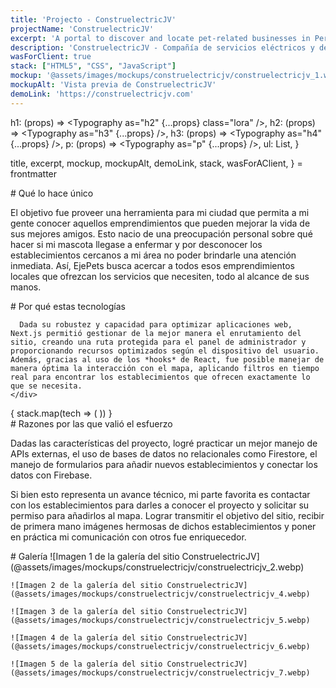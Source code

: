 ```yaml
---
title: 'Projecto - ConstruelectricJV'
projectName: 'ConstruelectricJV'
excerpt: 'A portal to discover and locate pet-related businesses in Pereira, Colombia.'
description: 'ConstruelectricJV - Compañía de servicios eléctricos y de plomería en Chile'
wasForClient: true
stack: ["HTML5", "CSS", "JavaScript"]
mockup: '@assets/images/mockups/construelectricjv/construelectricjv_1.webp'
mockupAlt: 'Vista previa de ConstruelectricJV'
demoLink: 'https://construelectricjv.com'
---
```



  h1: (props) => <Typography as="h2" {...props} class="lora" />,
  h2: (props) => <Typography as="h3" {...props} />,
  h3: (props) => <Typography as="h4" {...props} />,
  p: (props) => <Typography as="p" {...props} />,
  ul: List,
}

  title,
  excerpt,
  mockup,
  mockupAlt,
  demoLink,
  stack,
  wasForAClient,
} = frontmatter

<Row paddedRight>
  # Qué lo hace único

  El objetivo fue proveer una herramienta para mi ciudad que permita a mi gente conocer aquellos emprendimientos que pueden mejorar la vida de sus mejores amigos. Esto nacio de una preocupación personal sobre qué hacer si mi mascota llegase a enfermar y por desconocer los establecimientos cercanos a mi área no poder brindarle una atención inmediata. Así, EjePets busca acercar a todos esos emprendimientos locales que ofrezcan los servicios que necesiten, todo al alcance de sus manos.
</Row>

<Row evenColumns inverted>
  <div>
    <div>
      # Por qué estas tecnologías

      Dada su robustez y capacidad para optimizar aplicaciones web, Next.js permitió gestionar de la mejor manera el enrutamiento del sitio, creando una ruta protegida para el panel de administrador y proporcionando recursos optimizados según el dispositivo del usuario. Además, gracias al uso de los *hooks* de React, fue posible manejar de manera óptima la interacción con el mapa, aplicando filtros en tiempo real para encontrar los establecimientos que ofrecen exactamente lo que se necesita.
    </div>
  </div>
  <div>
    {
      stack.map(tech => (
        <TechCard tech={tech} />
      ))
    }
  </div>
</Row>

<Row paddedRight>
  # Razones por las que valió el esfuerzo

  Dadas las características del proyecto, logré practicar un mejor manejo de APIs externas, el uso de bases de datos no relacionales como Firestore, el manejo de formularios para añadir nuevos establecimientos y conectar los datos con Firebase.

  Si bien esto representa un avance técnico, mi parte favorita es contactar con los establecimientos para darles a conocer el proyecto y solicitar su permiso para añadirlos al mapa. Lograr transmitir el objetivo del sitio, recibir de primera mano imágenes hermosas de dichos establecimientos y poner en práctica mi comunicación con otros fue enriquecedor.
</Row>

<Row> 
  # Galería

  <Gallery>
    ![Imagen 1 de la galería del sitio ConstruelectricJV](@assets/images/mockups/construelectricjv/construelectricjv_2.webp)

    ![Imagen 2 de la galería del sitio ConstruelectricJV](@assets/images/mockups/construelectricjv/construelectricjv_4.webp)

    ![Imagen 3 de la galería del sitio ConstruelectricJV](@assets/images/mockups/construelectricjv/construelectricjv_5.webp)

    ![Imagen 4 de la galería del sitio ConstruelectricJV](@assets/images/mockups/construelectricjv/construelectricjv_6.webp)

    ![Imagen 5 de la galería del sitio ConstruelectricJV](@assets/images/mockups/construelectricjv/construelectricjv_7.webp)
  </Gallery>
</Row>
